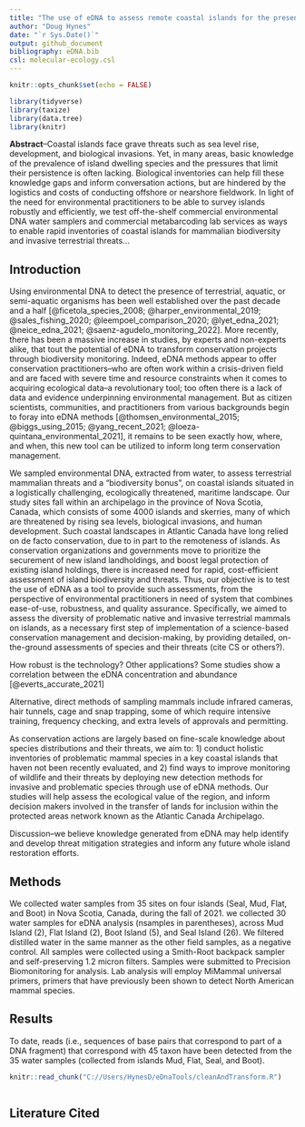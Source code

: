 ```yaml
---
title: "The use of eDNA to assess remote coastal islands for the presence of invasive terrestrial mammals"
author: "Doug Hynes"
date: "`r Sys.Date()`"
output: github_document
bibliography: eDNA.bib
csl: molecular-ecology.csl
---
```


```r
knitr::opts_chunk$set(echo = FALSE)

library(tidyverse)
library(taxize)
library(data.tree)
library(knitr)
```

**Abstract**–Coastal islands face grave threats such as sea level rise, development, and biological invasions. Yet, in many areas, basic knowledge of the prevalence of island dwelling species and the pressures that limit their persistence is often lacking. Biological inventories can help fill these knowledge gaps and inform conversation actions, but are hindered by the logistics and costs of conducting offshore or nearshore fieldwork. In light of the need for environmental practitioners to be able to survey islands robustly and efficiently, we test off-the-shelf commercial environmental DNA water samplers and commercial metabarcoding lab services as ways to enable rapid inventories of coastal islands for mammalian biodiversity and invasive terrestrial threats...

## Introduction

Using environmental DNA to detect the presence of terrestrial, aquatic, or semi-aquatic organisms has been well established over the past decade and a half [@ficetola_species_2008; @harper_environmental_2019; @sales_fishing_2020; @leempoel_comparison_2020; @lyet_edna_2021; @neice_edna_2021; @saenz-agudelo_monitoring_2022]. More recently, there has been a massive increase in studies, by experts and non-experts alike, that tout the potential of eDNA to transform conservation projects through biodiversity monitoring. Indeed, eDNA methods appear to offer conservation practitioners–who are often work within a crisis-driven field and are faced with severe time and resource constraints when it comes to acquiring ecological data–a revolutionary tool; too often there is a lack of data and evidence underpinning environmental management. But as citizen scientists, communities, and practitioners from various backgrounds begin to foray into eDNA methods [@thomsen_environmental_2015; @biggs_using_2015; @yang_recent_2021; @loeza-quintana_environmental_2021], it remains to be seen exactly how, where, and when, this new tool can be utilized to inform long term conservation management.    

We sampled environmental DNA, extracted from water, to assess terrestrial mammalian threats and a "biodiversity bonus", on coastal islands situated in a logistically challenging, ecologically threatened, maritime landscape. Our study sites fall within an archipelago in the province of Nova Scotia, Canada, which consists of some 4000 islands and skerries, many of which are threatened by rising sea levels, biological invasions, and human development. Such coastal landscapes in Atlantic Canada have long relied on de facto conservation, due to in part to the remoteness of islands. As conservation organizations and governments move to prioritize the securement of new island landholdings, and boost legal protection of existing island holdings, there is increased need for rapid, cost-efficient assessment of island biodiversity and threats. Thus, our objective is to test the use of eDNA as a tool to provide such assessments, from the perspective of environmental practitioners in need of system that combines ease-of-use, robustness, and quality assurance. Specifically, we aimed to assess the diversity of problematic native and invasive terrestrial mammals on islands, as a necessary first step of implementation of a science-based conservation management and decision-making, by providing detailed, on-the-ground assessments of species and their threats (cite CS or others?). 


How robust is the technology? 
Other applications? Some studies show a correlation between the eDNA concentration and abundance [@everts_accurate_2021] 

Alternative, direct methods of sampling mammals include infrared cameras, hair tunnels, cage and snap trapping, some of which require intensive training, frequency checking, and extra levels of approvals and permitting.

As conservation actions are largely based on fine-scale knowledge about species distributions and their threats, we aim to: 1) conduct holistic inventories of problematic mammal species in a key coastal islands that haven not been recently evaluated, and 2) find ways to improve monitoring of wildlife and their threats by deploying new detection methods for invasive and problematic species through use of eDNA methods. Our studies will help assess the ecological value of the region, and inform decision makers involved in the transfer of lands for inclusion within the protected areas network known as the Atlantic Canada Archipelago. 

Discussion–we believe knowledge generated from eDNA may help identify and develop threat mitigation strategies and inform any future whole island restoration efforts. 

## Methods

We collected water samples from 35 sites on four islands (Seal, Mud, Flat, and Boot) in Nova Scotia, Canada, during the fall of 2021. we collected 30 water samples for eDNA analysis (nsamples in parentheses), across Mud Island (2), Flat Island (2), Boot Island (5), and Seal Island (26). We filtered distilled water in the same manner as the other field samples, as a negative control. All samples were collected using a Smith-Root backpack sampler and self-preserving 1.2 micron filters. Samples were submitted to Precision Biomonitoring for analysis. Lab analysis will employ MiMammal universal primers, primers that have previously been shown to detect North American mammal species.

## Results

To date, reads (i.e., sequences of base pairs that correspond to part of a DNA fragment) that correspond with 45 taxon have been detected from the 35 water samples (collected from islands Mud, Flat, Seal, and Boot). 


```r

knitr::read_chunk("C://Users/HynesD/eDnaTools/cleanAndTransform.R")
```

```r
```


## Literature Cited
